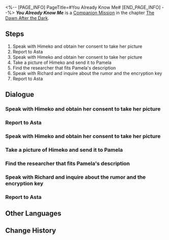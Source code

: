 <%-- [PAGE_INFO]
PageTitle=#You Already Know Me#
[END_PAGE_INFO] --%>
{{Stub|Dialogue.}}
{{Mission Infobox
|id            = 2000202
|title         = 
|image         = <!--Mission You Already Know Me.png-->
|type          = Companion
|event_name    = 
|chapter       = The Dawn After the Dark (Companion Mission Chapter)
|requirements  = [[Companion Mission]] ''[[You Already Know Me]]'' completed
|summary       = <!--official mission summary from Fate's Atlas-->
|characters    = Trailblazer
|startLocation = [[Herta Space Station]] - [[Master Control Zone]]
|world         = Herta Space Station
|area          = Master Control Zone
|prev          = 
|next          = Signs of Fragmentum
|rewards       = Trailblaze EXP*350; Stellar Jade*60; Adventure Log*6; Hertareum*100; "Flashpoint"*1 { text = "Flashpoint" }; Credit*20,000
}}
'''''You Already Know Me''''' is a [[Companion Mission]] in the chapter [[The Dawn After the Dark (Companion Mission Chapter)|The Dawn After the Dark]].

==Steps==
# Speak with Himeko and obtain her consent to take her picture
# Report to Asta
# Speak with Himeko and obtain her consent to take her picture
# Take a picture of Himeko and send it to Pamela
# Find the researcher that fits Pamela's description
# Speak with Richard and inquire about the rumor and the encryption key
# Report to Asta

<!--
==Gameplay Notes==

--><!--
==Trial Character==

-->
==Dialogue==
{{Stub Dialogue}}

===Speak with Himeko and obtain her consent to take her picture===
{{Mission Description|type=companion|location=Master Control Zone|Pamela's request sounds ridiculous, so you decide to directly approach the "victim." Surprisingly, Himeko doesn't seem to mind.}}
{{Dialogue Start}}
:{{tx}}
{{Dialogue End}}

===Report to Asta===
{{Mission Description|type=companion|location=Base Zone|update|After understanding the rumor about Asta's alleged embezzlement, you decide to report everything to Asta.<br />What was surprising is not only Asta's wealth, but also the truth behind the anonymous chat group...}}
{{Dialogue Start}}
:{{tx}}
{{Dialogue End}}

===Speak with Himeko and obtain her consent to take her picture===
{{Mission Description|type=companion|location=Master Control Zone|update|Pamela's request sounds ridiculous, so you decide to directly approach the "victim." Surprisingly, Himeko doesn't seem to mind.}}
{{Dialogue Start}}
:{{tx}}
{{Dialogue End}}

===Take a picture of Himeko and send it to Pamela===
{{Mission Description|type=companion|location=Master Control Zone|update|Himeko struck a pose for you to take her picture, and you immediately sent it to Pamela for information about the rumor spreader.}}
{{Dialogue Start}}
:{{tx}}
{{Dialogue End}}

===Find the researcher that fits Pamela's description===
{{Mission Description|type=companion|location=Base Zone|update|Pamela said that the rumor maker is "a guy with black-framed glasses and side-swept bangs."<br />Find the male researcher that fits the description.}}
{{Dialogue Start}}
:{{tx}}
{{Dialogue End}}

===Speak with Richard and inquire about the rumor and the encryption key===
{{Mission Description|type=companion|location=Base Zone|update|The real name of Richard_Knowitall &mdash; the rumor maker in the anonymous group &mdash; is Richard. You couldn't help but laugh when you consider the fact that he used his real name in an anonymous chat group.<br />Richard righteously recounts his deductions to you and insists that he is going to report Asta to Madam Herta.<br />Looking through the "evidence" he presented, you conclude that this is only a farce.}}
{{Dialogue Start}}
:{{tx}}
{{Dialogue End}}

===Report to Asta===
{{Mission Description|type=companion|location=Master Control Zone|update|After understanding the rumor about Asta's alleged embezzlement, you decide to report everything to Asta.<br />What was surprising is not only Asta's wealth, but also the truth behind the anonymous chat group...}}
{{Dialogue Start}}
:{{tx}}
{{Dialogue End}}

==Other Languages==
{{Other Languages
|en   = You Already Know Me
|zhs  = 知名不具
|zht  = 知名不具
|ja   = 名乗るほどの者ではない
|ko   = 무명인사
|es   = Ya me conoces
|fr   = Tu-me-connais-déjà
|ru   = ТыМеняЗнаешь
|th   = คนที่คุณก็รู้ว่าใคร
|vi   = Có Biết Tôi Không
|de   = Du_kennst_mich_schon
|id   = Kamu Tahu Aku
|pt   = Você Já me Conhece
}}

==Change History==
{{Change History|1.0}}
